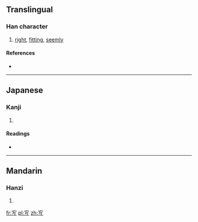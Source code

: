 ==Translingual==

===Han character===
{{Han char|rn=40|rad=宀|as=04|sn=7|four=|canj=十弓戈一 (JNIM)}}

# [[right]], [[fitting]], [[seemly]]

====References====
* {{Han ref|kx=0283.020|dkj=07089|dj=0556.100|hdz=20917.040|uh=5B90|ud=23440}}

----

==Japanese==

===Kanji===
{{ja-kanji|grade=|rs=宀04}}

# {{defn|lang=ja|sort=宀04}}

====Readings====
* {{ja-readings|on=[[ぎ]] (gi)|kun=[[みろしい]] (miroshii), [[むべ]] (mube)}}

----

==Mandarin==

===Hanzi===
{{cmn-hanzi|pin=[[yí]] ([[yi2]])|wg=i<sup>2</sup>}}

# {{defn|lang=cmn|sort=宀04}}

[[fr:宐]]
[[pl:宐]]
[[zh:宐]]
